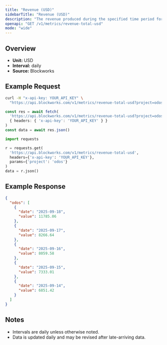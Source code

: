 ```yaml
---
title: "Revenue (USD)"
sidebarTitle: "Revenue (USD)"
description: "The revenue produced during the specified time period for given project."
openapi: "GET /v1/metrics/revenue-total-usd"
mode: "wide"
---
```


## Overview

- **Unit:** USD
- **Interval:** daily
- **Source:** Blockworks

## Example Request

<CodeGroup>

```bash cURL
curl -H "x-api-key: YOUR_API_KEY" \
  "https://api.blockworks.com/v1/metrics/revenue-total-usd?project=odos"
```

```typescript TypeScript
const res = await fetch(
  'https://api.blockworks.com/v1/metrics/revenue-total-usd?project=odos',
  { headers: { 'x-api-key': 'YOUR_API_KEY' } }
)
const data = await res.json()
```

```python Python
import requests

r = requests.get(
  'https://api.blockworks.com/v1/metrics/revenue-total-usd',
  headers={'x-api-key': 'YOUR_API_KEY'},
  params={'project': 'odos'}
)
data = r.json()
```

</CodeGroup>

## Example Response

```json
{
  "odos": [
    {
      "date": "2025-09-18",
      "value": 11785.06
    },
    {
      "date": "2025-09-17",
      "value": 8266.64
    },
    {
      "date": "2025-09-16",
      "value": 8059.58
    },
    {
      "date": "2025-09-15",
      "value": 7333.01
    },
    {
      "date": "2025-09-14",
      "value": 6851.42
    }
  ]
}
```

## Notes
- Intervals are daily unless otherwise noted.
- Data is updated daily and may be revised after late-arriving data.